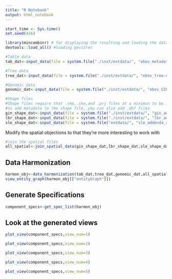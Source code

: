 ```yaml
---
title: "R Notebook"
output: html_notebook
---
```


```r
start_time <- Sys.time()
set.seed(416)

library(mincombinr) # for displaying the resulting and loading the data
devtools::load_all() #loading gevitrec

#Table data
tab_dat<-input_data(file = system.file("./inst/extdata/", "ebov_metadata.csv", package = "gevitRec"),dataType = "table")

#Tree data
tree_dat<-input_data(file = system.file("./inst/extdata/", "ebov_tree.nwk", package = "gevitRec"),dataType = "tree")

#Genomic data
genomic_dat<-input_data(file = system.file("./inst/extdata/", "ebov_GIN_genomic.fasta", package = "gevitRec"),dataType = "dna")

#Shape files
#Shape files require that .shp,.shx,and .prj files at a minimun to be in the same directory
#to add metadata to the shape file, you can also add .dbf files
gin_shape_dat<-input_data(file = system.file("./inst/extdata/", "gin_admbnda_adm1_ocha_itos.shp", package = "gevitRec"),dataType = "spatial")
lbr_shape_dat<-input_data(file = system.file("./inst/extdata/", "lbr_admbnda_adm1_ocha.shp", package = "gevitRec"),dataType = "spatial")
sle_shape_dat<-input_data(file = system.file("extdata/", "sle_admbnda_adm1_1m_gov_ocha_20161017.shp",package = "gevitRec"),dataType = "spatial")
```


Modify the spatial objections to that they're more interesting to work with
```r
#join the spatial files
all_spatial<-join_spatial_data(gin_shape_dat,lbr_shape_dat,sle_shape_dat,obj_names = c("GIN","LBR","SLE"))
```

## Data Harmonization
```r
harmon_obj<-data_harmonization(tab_dat,tree_dat,genomic_dat,all_spatial)
view_entity_graph(harmon_obj[["entityGraph"]])
```


## Generate Specifications
```r
component_specs<-get_spec_list(harmon_obj)
```

## Look at the generated views

```r
plot_view(component_specs,view_num=1)
```

```r
plot_view(component_specs,view_num=2)
```

```r
plot_view(component_specs,view_num=3)
```

```r
plot_view(component_specs,view_num=4)
```

```r
plot_view(component_specs,view_num=5)
```
